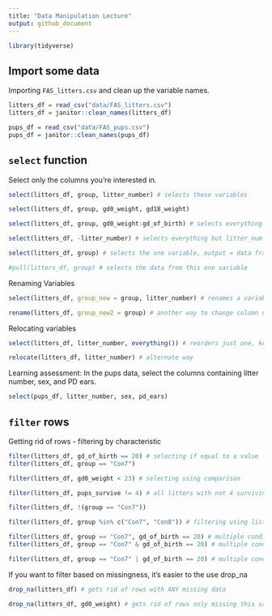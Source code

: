 ```yaml
---
title: "Data Manipulation Lecture"
output: github_document
---
```


```r
library(tidyverse)
```

## Import some data

Importing `FAS_litters.csv` and  clean up the variable names.

```r
litters_df = read_csv("data/FAS_litters.csv")
litters_df = janitor::clean_names(litters_df)

pups_df = read_csv("data/FAS_pups.csv")
pups_df = janitor::clean_names(pups_df)
```

## `select` function

Select only the columns you're interested in.

```r
select(litters_df, group, litter_number) # selects these variables

select(litters_df, group, gd0_weight, gd18_weight) 

select(litters_df, group, gd0_weight:gd_of_birth) # selects everything in range

select(litters_df, -litter_number) # selects everything but litter_num

select(litters_df, group) # selects the one variable, output = data frame

#pull(litters_df, group) # selects the data from this one variable
```

Renaming Variables

```r
select(litters_df, group_new = group, litter_number) # renames a variable

rename(litters_df, group_new2 = group) # another way to change column name
```

Relocating variables 

```r
select(litters_df, litter_number, everything()) # reorders just one, keeping everything else

relocate(litters_df, litter_number) # alternate way
```

Learning assessment:
In the pups data, select the columns containing litter number, sex, and PD ears.

```r
select(pups_df, litter_number, sex, pd_ears)
```

## `filter` rows

Getting rid of rows - filtering by characteristic

```r
filter(litters_df, gd_of_birth == 20) # selecting if equal to a value
filter(litters_df, group == "Con7")

filter(litters_df, gd0_weight < 23) # selecting using comparison

filter(litters_df, pups_survive != 4) # all litters with not 4 surviving

filter(litters_df, !(group == "Con7"))

filter(litters_df, group %in% c("Con7", "Con8")) # filtering using list

filter(litters_df, group == "Con7", gd_of_birth == 20) # multiple conditions: AND
filter(litters_df, group == "Con7" & gd_of_birth == 20) # multiple conditions: AND

filter(litters_df, group == "Con7" | gd_of_birth == 20) # multiple conditions: OR
```

If you want to filter based on missingness, it's easier to the use drop_na

```r
drop_na(litters_df) # gets rid of rows with ANY missing data

drop_na(litters_df, gd0_weight) # gets rid of rows only missing this variable
```











